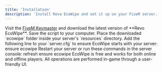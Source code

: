 ```yaml
---
title: 'Installation'
description: 'Install Revo EcoWipe and set it up on your FiveM server.'
---
```


<Steps>
  <Step title="Download EcoWipe">
    Visit the <a href="https://keymaster.fivem.net/" target="_blank">FiveM Keymaster</a> and download the latest version of **Revo EcoWipe**. Save the script to your computer.
  </Step>
  <Step title="Add to Resources">
    Place the downloaded `ecowipe` folder inside your server's `resources` directory.
  </Step>
  <Step title="Configure server.cfg">
    Add the following line to your `server.cfg` to ensure EcoWipe starts with your server:
    <CodeGroup>
      ensure ecowipe
    </CodeGroup>
  </Step>
  <Step title="Start the Resource">
    Restart your server or run these commands in the server console:
    <CodeGroup>
      refresh
      ensure ecowipe
    </CodeGroup>
  </Step>
</Steps>

<Tip>
  EcoWipe is free and works for both online and offline players. All operations are performed in-game through a user-friendly UI.
</Tip>